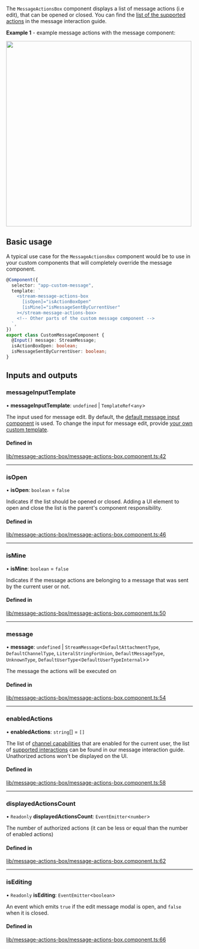 
The `MessageActionsBox` component displays a list of message actions (i.e edit), that can be opened or closed. You can find the [list of the supported actions](../concepts/message-interactions.mdx) in the message interaction guide.

**Example 1** - example message actions with the message component:

<img src={MessageActionsScreenshot} width="500" />

## Basic usage

A typical use case for the `MessageActionsBox` component would be to use in your custom components that will completely override the message component.

```typescript
@Component({
  selector: "app-custom-message",
  template: `
    <stream-message-actions-box
      [isOpen]="isActionBoxOpen"
      [isMine]="isMessageSentByCurrentUser"
    ></stream-message-actions-box>
    <!-- Other parts of the custom message component -->
  `,
})
export class CustomMessageComponent {
  @Input() message: StreamMessage;
  isActionBoxOpen: boolean;
  isMessageSentByCurrentUser: boolean;
}
```

[//]: # "Start of generated content"
## Inputs and outputs 


### messageInputTemplate

• **messageInputTemplate**: `undefined` \| `TemplateRef`<`any`\>

The input used for message edit. By default, the [default message input component](./MessageInputComponent.mdx) is used. To change the input for message edit, provide [your own custom template](./MessageInputComponent.mdx/#customization).

#### Defined in

[lib/message-actions-box/message-actions-box.component.ts:42](https://github.com/GetStream/stream-chat-angular/blob/8d97c98/projects/stream-chat-angular/src/lib/message-actions-box/message-actions-box.component.ts#L42)

___

### isOpen

• **isOpen**: `boolean` = `false`

Indicates if the list should be opened or closed. Adding a UI element to open and close the list is the parent's component responsibility.

#### Defined in

[lib/message-actions-box/message-actions-box.component.ts:46](https://github.com/GetStream/stream-chat-angular/blob/8d97c98/projects/stream-chat-angular/src/lib/message-actions-box/message-actions-box.component.ts#L46)

___

### isMine

• **isMine**: `boolean` = `false`

Indicates if the message actions are belonging to a message that was sent by the current user or not.

#### Defined in

[lib/message-actions-box/message-actions-box.component.ts:50](https://github.com/GetStream/stream-chat-angular/blob/8d97c98/projects/stream-chat-angular/src/lib/message-actions-box/message-actions-box.component.ts#L50)

___

### message

• **message**: `undefined` \| `StreamMessage`<`DefaultAttachmentType`, `DefaultChannelType`, `LiteralStringForUnion`, `DefaultMessageType`, `UnknownType`, `DefaultUserType`<`DefaultUserTypeInternal`\>\>

The message the actions will be executed on

#### Defined in

[lib/message-actions-box/message-actions-box.component.ts:54](https://github.com/GetStream/stream-chat-angular/blob/8d97c98/projects/stream-chat-angular/src/lib/message-actions-box/message-actions-box.component.ts#L54)

___

### enabledActions

• **enabledActions**: `string`[] = `[]`

The list of [channel capabilities](https://getstream.io/chat/docs/javascript/channel_capabilities/?language=javascript) that are enabled for the current user, the list of [supported interactions](../concepts/message-interactions.mdx) can be found in our message interaction guide. Unathorized actions won't be displayed on the UI.

#### Defined in

[lib/message-actions-box/message-actions-box.component.ts:58](https://github.com/GetStream/stream-chat-angular/blob/8d97c98/projects/stream-chat-angular/src/lib/message-actions-box/message-actions-box.component.ts#L58)

___

### displayedActionsCount

• `Readonly` **displayedActionsCount**: `EventEmitter`<`number`\>

The number of authorized actions (it can be less or equal than the number of enabled actions)

#### Defined in

[lib/message-actions-box/message-actions-box.component.ts:62](https://github.com/GetStream/stream-chat-angular/blob/8d97c98/projects/stream-chat-angular/src/lib/message-actions-box/message-actions-box.component.ts#L62)

___

### isEditing

• `Readonly` **isEditing**: `EventEmitter`<`boolean`\>

An event which emits `true` if the edit message modal is open, and `false` when it is closed.

#### Defined in

[lib/message-actions-box/message-actions-box.component.ts:66](https://github.com/GetStream/stream-chat-angular/blob/8d97c98/projects/stream-chat-angular/src/lib/message-actions-box/message-actions-box.component.ts#L66)

[//]: # "End of generated content"
